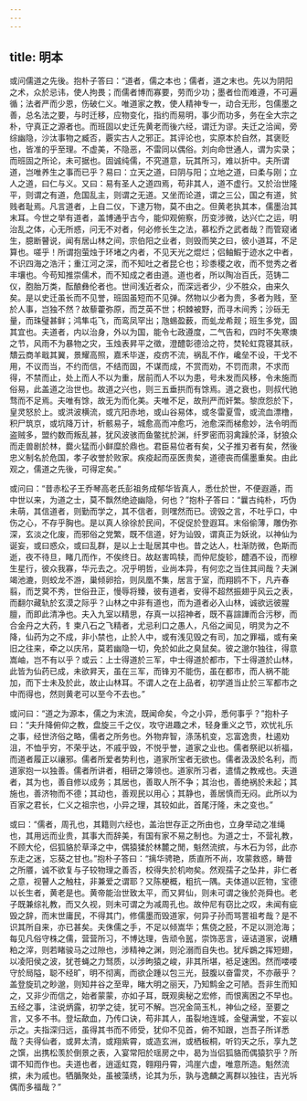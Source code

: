 ```yaml
---
---
---
```

title: 明本
---




或问儒道之先後。抱朴子答曰：“道者，儒之本也；儒者，道之末也。先以为阴阳之术，众於忌讳，使人拘畏；而儒者博而寡要，劳而少功；墨者俭而难遵，不可遍循；法者严而少恩，伤破仁义。唯道家之教，使人精神专一，动合无形，包儒墨之善，总名法之要，与时迁移，应物变化，指约而易明，事少而功多，务在全大宗之朴，守真正之源者也。而班固以史迁先黄老而後六经，谓迁为谬。夫迁之洽闻，旁综幽隐，沙汰事物之臧否，覈实古人之邪正。其评论也，实原本於自然，其褒贬也，皆准的乎至理。不虚美，不隐恶，不雷同以偶俗。刘向命世通人，谓为实录；而班固之所论，未可据也。固诚纯儒，不究道意，玩其所习，难以折中。夫所谓道，岂唯养生之事而已乎？易曰：立天之道，曰阴与阳；立地之道，曰柔与刚；立人之道，曰仁与义。又曰：易有圣人之道四焉，苟非其人，道不虚行。又於治世隆平，则谓之有道，危国乱主，则谓之无道。又坐而论道，谓之三公，国之有道，贫贱者耻焉。凡言道者，上自二仪，下逮万物，莫不由之。但黄老执其本，儒墨治其末耳。今世之举有道者，盖博通乎古今，能仰观俯察，历变涉微，达兴亡之运，明治乱之体，心无所惑，问无不对者，何必修长生之法，慕松乔之武者哉？而管窥诸生，臆断瞽说，闻有居山林之间，宗伯阳之业者，则毁而笑之曰，彼小道耳，不足算也。嗟乎！所谓抱萤烛于环堵之内者，不见天光之焜烂；侣鲉鰕于迹水之中者，不识四海之浩汗；重江河之深，而不知吐之者昆仑也；珍黍稷之收，而不觉秀之者丰壤也。今苟知推崇儒术，而不知成之者由道。道也者，所以陶冶百氏，范铸二仪，胞胎万类，酝酿彝伦者也。世间浅近者众，而深远者少，少不胜众，由来久矣。是以史迁虽长而不见誉，班固虽短而不见弹。然物以少者为贵，多者为贱，至於人事，岂独不然？故藜藿弥原，而芝英不世；枳棘被野，而寻木间秀；沙砾无量，而珠璧甚鲜；鸿隼屯飞，而鸾凤罕出；虺蜴盈薮，而虬龙希觌；班生多党，固其宜也。夫道者，内以治身，外以为国，能令七政遵度，二气告和，四时不失寒燠之节，风雨不为暴物之灾，玉烛表昇平之徵，澄醴彰德洽之符，焚轮虹霓寝其祅，穨云商羊戢其翼，景耀高照，嘉禾毕遂，疫疠不流，祸乱不作，巉垒不设，干戈不用，不议而当，不约而信，不结而固，不谋而成，不赏而劝，不罚而肃，不求而得，不禁而止，处上而人不以为重，居前而人不以为患，号未发而风移，令未施而俗易，此盖道之治世也。故道之兴也，则三五垂拱而有馀焉。道之衰也，则叔代驰骛而不足焉。夫唯有馀，故无为而化美。夫唯不足，故刑严而奸繁。黎庶怨於下，皇灵怒於上。或洪波横流，或亢阳赤地，或山谷易体，或冬雷夏雪，或流血漂橹，积尸筑京，或坑降万计，析骸易子，城愈高而冲愈巧，池愈深而梯愈妙，法令明而盗贼多，盟约数而叛乱甚，犹风波骇而鱼鳖扰於渊，纤罗密而羽禽躁於泽，豺狼众而走兽剧於林，爨火猛而小鲜糜於鼎也。君臣易位者有矣，父子推刃者有矣，然後忠义制名於危国，孝子收誉於败家。疾疫起而巫医贵矣，道德丧而儒墨重矣。由此观之，儒道之先後，可得定矣。”

或问曰：“昔赤松子王乔琴高老氏彭祖务成郁华皆真人，悉仕於世，不便遐遁，而中世以来，为道之士，莫不飘然绝迹幽隐，何也？”抱朴子答曰：“曩古纯朴，巧伪未萌，其信道者，则勤而学之，其不信者，则嘿然而已。谤毁之言，不吐乎口，中伤之心，不存乎胸也。是以真人徐徐於民间，不促促於登遐耳。末俗偷薄，雕伪弥深，玄淡之化废，而邪俗之党繁，既不信道，好为讪毁，谓真正为妖讹，以神仙为诞妄，或曰惑众，或曰乱群，是以上士耻居其中也。昔之达人，杜渐防微，色斯而逝，夜不待旦，睹几而作，不俟终日。故赵害鸣犊，而仲尼旋轸，醴酒不设，而穆生星行，彼众我寡，华元去之。况乎明哲，业尚本异，有何恋之当住其间哉？夫渊竭池漉，则蛟龙不游，巢倾卵拾，则凤凰不集，居言于室，而翔鸥不下，凡卉春翦，而芝蓂不秀，世俗丑正，慢辱将臻，彼有道者，安得不超然振翅乎风云之表，而翻尔藏轨於玄漠之际乎？山林之中非有道也，而为道者必入山林，诚欲远彼腥膻，而即此清净也。夫入九室以精思，存真一以招神者，既不喜諠譁而合污秽，而合金丹之大药，钅柬八石之飞精者，尤忌利口之愚人，凡俗之闻见，明灵为之不降，仙药为之不成，非小禁也，止於人中，或有浅见毁之有司，加之罪福，或有亲旧之往来，牵之以庆吊，莫若幽隐一切，免於如此之臭鼠矣。彼之邈尔独往，得意嵩岫，岂不有以乎？或云：上士得道於三军，中士得道於都市，下士得道於山林，此皆为仙药已成，未欲昇天，虽在三军，而锋刃不能伤，虽在都市，而人祸不能加，而下士未及於此，故止山林耳。不谓人之在上品者，初学道当止於三军都市之中而得也，然则黄老可以至今不去也。”

或问曰：“道之为源本，儒之为末流，既闻命矣，今之小异，悉何事乎？”抱朴子曰：“夫升降俯仰之教，盘旋三千之仪，攻守进趣之术，轻身重义之节，欢忧礼乐之事，经世济俗之略，儒者之所务也。外物弃智，涤荡机变，忘富逸贵，杜遏劝沮，不恤乎穷，不荣乎达，不戚乎毁，不悦乎誉，道家之业也。儒者祭祀以祈福，而道者履正以禳邪。儒者所爱者势利也，道家所宝者无欲也。儒者汲汲於名利，而道家抱一以独善。儒者所讲者，相研之簿领也。道家所习者，遣情之教戒也。夫道者，其为也，善自修以成务；其居也，善取人所不争；其治也，善绝祸於未起；其施也，善济物而不德；其动也，善观民以用心；其静也，善居慎而无闷。此所以为百家之君长，仁义之祖宗也，小异之理，其较如此，首尾汙隆，未之变也。”

或曰：“儒者，周孔也，其籍则六经也，盖治世存正之所由也，立身举动之准绳也，其用远而业贵，其事大而辞美，有国有家不易之制也。为道之士，不营礼教，不顾大伦，侣狐貉於草泽之中，偶猿猱於林麓之閒，魁然流摈，与木石为邻，此亦东走之迷，忘葵之甘也。”抱朴子答曰：“摛华骋艳，质直所不尚，攻蒙救惑，畴昔之所餍，诚不欲复与子较物理之善否，校得失於机吻矣。然观孺子之坠井，非仁者之意，视瞽人之触柱，非兼爱之谓耶？又陈梗概，粗抗一隅。夫体道以匠物，宝德以长生者，黄老是也。黄帝能治世致太平，而又昇仙，则未可谓之後於尧舜也。老子既兼综礼教，而又久视，则未可谓之为减周孔也。故仲尼有窃比之叹，未闻有疵毁之辞，而末世庸民，不得其门，修儒墨而毁道家，何异子孙而骂詈祖考哉？是不识其所自来，亦已甚矣。夫侏儒之手，不足以倾嵩华；焦侥之胫，不足以测沧海；每见凡俗守株之儒，营营所习，不博达理，告顽令嚚，崇饰恶言，诬诘道家，说糟粕之滓，则若睹骏马之过隙也，涉精神之渊，则沦溺而自失也。犹斥鷃之挥短翅，以凌阳侯之波，犹苍蝇之力驽质，以涉昫猿之峻，非其所堪，袛足速困。然而喽喽守於局隘，聪不经旷，明不彻离，而欲企踵以包三光，鼓腹以奋雷灵，不亦蔽乎？盖登旋玑之眇邈，则知井谷之至卑，睹大明之丽天，乃知鹪金之可陋。吾非生而知之，又非少而信之，始者蒙蒙，亦如子耳，既观奥秘之宏修，而恨离困之不早也。五经之事，注说炳露，初学之徒，犹可不解。岂况金简玉札，神仙之经，至要之言，又多不书。登坛歃血，乃传口诀，苟非其人，虽裂地连城，金璧满堂，不妄以示之。夫指深归远，虽得其书而不师受，犹仰不见首，俯不知跟，岂吾子所详悉哉？夫得仙者，或昇太清，或翔紫霄，或造玄洲，或栖板桐，听钧天之乐，享九芝之馔，出携松羡於倒景之表，入宴常阳於瑶房之中，曷为当侣狐貉而偶猿狖乎？所谓不知而作也。夫道也者，逍遥虹霓，翱翔丹霄，鸿崖六虚，唯意所造。魁然流摈，未为戚也。牺腯聚处，虽被藻绣，论其为乐，孰与逸麟之离群以独往，吉光坼偶而多福哉？”